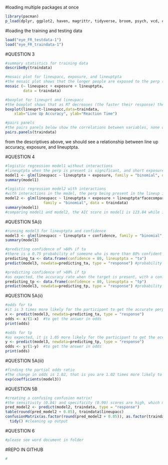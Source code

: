 #loading multiple packages at once
```r
library(pacman)
p_load(dplyr, ggplot2, haven, magrittr, tidyverse, broom, psych, vcd, corrplot, DHARMa, caret)
```
#loading the training and testing data
```r
load("eye_FR_testdata-1")
load("eye_FR_traindata-1")
```

#QUESTION 3
```r
#summary statistics for training data
describeBy(traindata)
```
```r
#mosaic plot for lineupacc, exposure, and lineuptpta
#the mosaic plot shows that the longer people are exposed to the perp (exposure), the more accurate (lineupacc) they are in their identification. In addition, when the perp is absent from the lineup, particpants are more accurate in identying the perp. This relationship is inversed for inaccurate perp identification, the shorter the exposure and when the perp is present in the line up, the more likely participants are inaccurate in their identification. I would thus expect to see a significant relationship between these variabels and line up accuracy in my model.
mosaic (~ lineupacc + exposure + lineuptpta, 
        data = traindata)
```
```r
#boxplot for lineuprt and lineupacc
#the boxplot shows that as RT decreases (the faster their response) the more accurate the participant is in identifying the perp, whereas those who made inaccurate identifications took longer (RT increases).
boxplot(lineuprt~lineupacc,data=traindata,
  	xlab="Line Up Accuracy", ylab="Reaction Time")
```
```r
#pairs panels
#the pairs panels below show the correlations between variables, none of the variables are too highly correlated, which means none of the variables are redundant. In addition, confidence has a positive relationship with line up accuracy, meaning that as accuracy increases, so does confidence. While line up RT has a negative relationship with line up accuracy, in other words, as accuracy increases, line up RT will decrease. Thus, participants are faster (slower RT) when they are accurate.
pairs.panels(traindata)
```
from the descriptives above, we should see a relationship between line up accuracy, exposure, and lineuptpta.

#QUESTION 4
```r
#logistic regression model1 without interactions
#lineuptpta when the perp is present is significant, and short exposure is also significant. This suggests that the relationship between accuracy and the perp beign present is negative, thus, participants are more likely to be significantly correct when the perp is absent from the line up. Similarly, participants who are exposed to the perps for a shorter amount of time are significantly less accurate. These results are expected given the descriptives in Question1.
model1 <- glm(lineupacc ~ lineuptpta + exposure, family = "binomial", data = traindata)
summary(model1)
```
```r
#logistic regression model2 with interactions
#with interactions in the model, the perp being present in the lineup is no longer significant compared to model1. Short exposure is still negatively significant though. There is a significant negative interaction between the perp being present and face comparison, in other words, when the perp is present, participants are less likely to do slow, deliberate eature checking. On the other hand, when the perp is present, partcipants have a positive significant relationship between the perp being present and automatic recognition, in other words, when the perp is present, participants are more likely to automatically recognize the perp.
model2 <- glm(lineupacc ~ lineuptpta + exposure + lineuptpta*facecomparison + lineuptpta*automatic, 
                 family = "binomial", data = traindata)
summary(model1)
#comparing model1 and model2, the AIC score in model1 is 123.84 while in model2 it is 86.018. A lower AIC score indicates a better fit, thus model2 fits better.
```

#QUESTION 5A(i)
```r
#running model3 for lineuptpta and confidence
model3 <- glm(lineupacc ~ lineuptpta + confidence, family = "binomial", data = traindata)
summary(model3)
```
```r
#predicting confidence of >80% if ta
#there is a 0.75 probability of someone who is more than 80% confident (while target is absent from lineup) at being accurate
predicting_ta <- data.frame(confidence = 80, lineuptpta = "ta")
predict(model3, newdata=predicting_ta, type = "response") #probability

```
```r
#predicting confidence of >80% if tp
#as expected, the accuracy rate when the target is present, with a confidence of 80% or more, is still lower (0.51 - participants are only about accruate half the time) than that of when the target is absent (0.75). This suggests that participants are more accurate when the target is absent.
predicting_tp <- data.frame(confidence = 80, lineuptpta = "tp")
predict(model3, newdata=predicting_tp, type = "response") #probability

```
#QUESTION 5A(ii)
```r
#odds for ta
#it is 3 times more likely for the participant to get the accurate perp when the perp is absent from the lineup.
x <- predict(model3, newdata=predicting_ta, type = "response")
odds <- x/(1-x)  #to get the answer in odds
print(odds)
```
```r
#odds for tp
#as expected, it is 1.05 more likely for the participant to get the accurate perp when the perp is present in the lineup, which is less than when the perp is absent from the lineup.
y <- predict(model3, newdata=predicting_tp, type = "response")
odds <- y/(1-y)  #to get the answer in odds
print(odds)
```
#QUESTION 5A(iii)
```r
#finding the partial odds ratio
#The change in odds is 1.02, that is you are 1.02 times more likely to be accurate, which means that there is basically no difference.
exp(coefficients(model3))
```

#QUESTION 5B
```r
#creating a confusing confusion matrix! 
#the sensitivity (0.84) and specificity (0.90) scores are high, which means that the difference in prediction errors is low
pred_model2 <- predict(model2, traindata, type = "response")
table(round(pred_model2 + 0.05), traindata$lineupacc)
confusionMatrix(as.factor(round(pred_model2 + 0.05)), as.factor(traindata$lineupacc)) %>% 
  tidy() #cleaning up output
```

#QUESTION 6
```r
#please see word document in folder
```

#REPO IN GITHUB
```r
#
```

